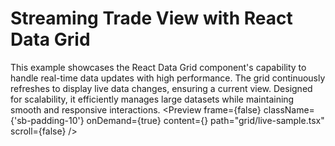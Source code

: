
<Meta
  title="React Data Grid - Real-Time Data Streaming | Syncfusion"
  description="Data Grid powers real-time trading dashboards, stock tickers, and dynamic UI updates with top performance."
/>

# Streaming Trade View with React Data Grid
 
This example showcases the React Data Grid component's capability to handle real-time data updates with high performance. The grid continuously refreshes to display live data changes, ensuring a current view. Designed for scalability, it efficiently manages large datasets while maintaining smooth and responsive interactions.
<Preview  frame={false} className={'sb-padding-10'} onDemand={true} content={<LiveSample />} path="grid/live-sample.tsx" scroll={false} />